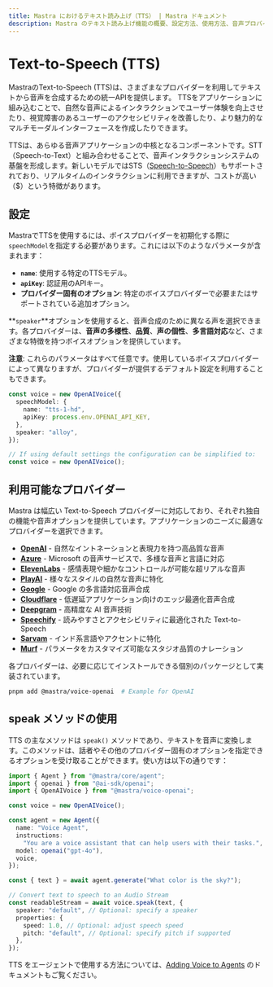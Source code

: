 ```yaml
---
title: Mastra におけるテキスト読み上げ（TTS） | Mastra ドキュメント
description: Mastra のテキスト読み上げ機能の概要、設定方法、使用方法、音声プロバイダーとの連携について説明します。
---
```




# Text-to-Speech (TTS)

MastraのText-to-Speech (TTS)は、さまざまなプロバイダーを利用してテキストから音声を合成するための統一APIを提供します。
TTSをアプリケーションに組み込むことで、自然な音声によるインタラクションでユーザー体験を向上させたり、視覚障害のあるユーザーのアクセシビリティを改善したり、より魅力的なマルチモーダルインターフェースを作成したりできます。

TTSは、あらゆる音声アプリケーションの中核となるコンポーネントです。STT（Speech-to-Text）と組み合わせることで、音声インタラクションシステムの基盤を形成します。新しいモデルではSTS（[Speech-to-Speech](./speech-to-speech)）もサポートされており、リアルタイムのインタラクションに利用できますが、コストが高い（$）という特徴があります。



## 設定

MastraでTTSを使用するには、ボイスプロバイダーを初期化する際に`speechModel`を指定する必要があります。これには以下のようなパラメータが含まれます：

- **`name`**: 使用する特定のTTSモデル。
- **`apiKey`**: 認証用のAPIキー。
- **プロバイダー固有のオプション**: 特定のボイスプロバイダーで必要またはサポートされている追加オプション。

**`speaker`**オプションを使用すると、音声合成のために異なる声を選択できます。各プロバイダーは、**音声の多様性**、**品質**、**声の個性**、**多言語対応**など、さまざまな特徴を持つボイスオプションを提供しています。

**注意**: これらのパラメータはすべて任意です。使用しているボイスプロバイダーによって異なりますが、プロバイダーが提供するデフォルト設定を利用することもできます。

```typescript
const voice = new OpenAIVoice({
  speechModel: {
    name: "tts-1-hd",
    apiKey: process.env.OPENAI_API_KEY,
  },
  speaker: "alloy",
});

// If using default settings the configuration can be simplified to:
const voice = new OpenAIVoice();
```



## 利用可能なプロバイダー

Mastra は幅広い Text-to-Speech プロバイダーに対応しており、それぞれ独自の機能や音声オプションを提供しています。アプリケーションのニーズに最適なプロバイダーを選択できます。

- [**OpenAI**](/reference/voice/openai/) - 自然なイントネーションと表現力を持つ高品質な音声
- [**Azure**](/reference/voice/azure/) - Microsoft の音声サービスで、多様な音声と言語に対応
- [**ElevenLabs**](/reference/voice/elevenlabs/) - 感情表現や細かなコントロールが可能な超リアルな音声
- [**PlayAI**](/reference/voice/playai/) - 様々なスタイルの自然な音声に特化
- [**Google**](/reference/voice/google/) - Google の多言語対応音声合成
- [**Cloudflare**](/reference/voice/cloudflare/) - 低遅延アプリケーション向けのエッジ最適化音声合成
- [**Deepgram**](/reference/voice/deepgram/) - 高精度な AI 音声技術
- [**Speechify**](/reference/voice/speechify/) - 読みやすさとアクセシビリティに最適化された Text-to-Speech
- [**Sarvam**](/reference/voice/sarvam/) - インド系言語やアクセントに特化
- [**Murf**](/reference/voice/murf/) - パラメータをカスタマイズ可能なスタジオ品質のナレーション

各プロバイダーは、必要に応じてインストールできる個別のパッケージとして実装されています。

```bash
pnpm add @mastra/voice-openai  # Example for OpenAI
```



## speak メソッドの使用

TTS の主なメソッドは `speak()` メソッドであり、テキストを音声に変換します。このメソッドは、話者やその他のプロバイダー固有のオプションを指定できるオプションを受け取ることができます。使い方は以下の通りです：

```typescript
import { Agent } from "@mastra/core/agent";
import { openai } from "@ai-sdk/openai";
import { OpenAIVoice } from "@mastra/voice-openai";

const voice = new OpenAIVoice();

const agent = new Agent({
  name: "Voice Agent",
  instructions:
    "You are a voice assistant that can help users with their tasks.",
  model: openai("gpt-4o"),
  voice,
});

const { text } = await agent.generate("What color is the sky?");

// Convert text to speech to an Audio Stream
const readableStream = await voice.speak(text, {
  speaker: "default", // Optional: specify a speaker
  properties: {
    speed: 1.0, // Optional: adjust speech speed
    pitch: "default", // Optional: specify pitch if supported
  },
});
```

TTS をエージェントで使用する方法については、[Adding Voice to Agents](../agents/adding-voice.mdx) のドキュメントもご覧ください。
